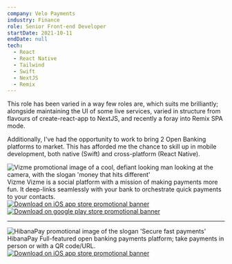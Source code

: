 ```yaml
---
company: Velo Payments
industry: Finance
role: Senior Front-end Developer
startDate: 2021-10-11
endDate: null
tech:
  - React
  - React Native
  - Tailwind
  - Swift
  - NextJS
  - Remix
---
```


This role has been varied in a way few roles are, which suits me brilliantly; alongside maintaining the UI of some live services, varied in structure from flavours of create-react-app to NextJS, and recently a foray into Remix SPA mode.

Additionally, I've had the opportunity to work to bring 2 Open Banking platforms to market. This has afforded me the chance to skill up in mobile development, both native (Swift) and cross-platform (React Native).

<aside class="flex flex-col @[650px]:bg-primary-tint @[650px]:p-3 rounded-xl @[650px]:flex-row @[650px]:gap-4 items-center @[650px]:items-stretch">
  <article class="flex flex-1 flex-col card overflow-hidden rounded-xl bg-primary-tint border-accent-white/50 border @[500px]:max-w-[60%] basis-1/2 w-full">
    <img
      src="vizme-feat-img.jpg"
      alt="Vizme promotional image of a cool, defiant looking man looking at the camera, with the slogan 'money that hits different'"
    />
    <div class="flex-1 flex flex-col justify-between p-3 card-body gap-6">
        <Typography variant="heading" size="x-small" as="header">
          Vizme
        </Typography>
        <Typography variant="body" size="small">
          Vizme is a social platform with a mission of making payments more fun. It deep-links seamlessly with your bank to orchestrate quick payments to your contacts.
        </Typography>
      <footer class="join join-horizontal gap-2 justify-end flex-wrap">
        <a
          href="https://apps.apple.com/gb/app/vizme/id6468962616"
          class="block h-10"
        >
          <img
            src="app-store.svg"
            alt="Download on iOS app store promotional banner"
          />
        </a>
        <a
          href="https://apps.apple.com/gb/app/vizme/id6468962616"
          class="block h-10 w-auto"
        >
          <img
            src="play-store.svg"
            alt="Download on google play store promotional banner"
            class="h-full"
          />
        </a>
      </footer>
    </div>
  </article>
  <hr class="bg-accent-white/50 w-[1px] border-none rounded-full !h-[unset] my-2" />
  <article class="flex flex-1 flex-col card overflow-hidden rounded-xl bg-primary-tint border-accent-white/50 border @[500px]:max-w-[60%] basis-1/2 w-full">
    <img
      src="hibanapay-feat-img.png"
      alt="HibanaPay promotional image of the slogan 'Secure fast payments'"
    />
    <div class="flex-1 flex flex-col justify-between p-3">
        <Typography variant="heading" size="x-small" as="header">
          HibanaPay
        </Typography>
        <Typography variant="body" size="small">
          Full-featured open banking payments platform; take payments in person or with a QR code/URL.
        </Typography>
      <footer class="flex flex-row w-full justify-end gap-2">
        <a
          href="https://apps.apple.com/gb/app/hibanapay/id6443485606"
          class="block h-10"
        >
          <img
            src="app-store.svg"
            alt="Download on iOS app store promotional banner"
            className="h-full"
          />
        </a>
      </footer>
    </div>
  </article>
</aside>
